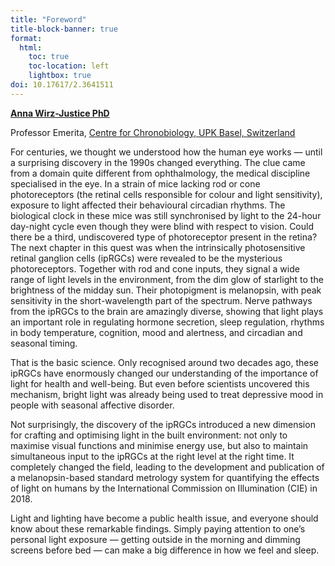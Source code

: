 ```yaml
---
title: "Foreword"
title-block-banner: true
format:
  html:
    toc: true
    toc-location: left
    lightbox: true
doi: 10.17617/2.3641511
---
```


__[Anna Wirz-Justice PhD](https://www.chronobiology.ch/de/team/anna-wirz-justice/)__

Professor Emerita, [Centre for Chronobiology, UPK Basel, Switzerland](https://www.chronobiology.ch/)

For centuries, we thought we understood how the human eye works — until a surprising discovery in the 1990s changed everything. The clue came from a domain quite different from ophthalmology, the medical discipline specialised in the eye. In a strain of mice lacking rod or cone photoreceptors (the retinal cells responsible for colour and light sensitivity), exposure to light affected their behavioural circadian rhythms. The biological clock in these mice was still synchronised by light to the 24-hour day-night cycle even though they were blind with respect to vision. Could there be a third, undiscovered type of photoreceptor present in the retina? The next chapter in this quest was when the intrinsically photosensitive retinal ganglion cells (ipRGCs) were revealed to be the mysterious photoreceptors. Together with rod and cone inputs, they signal a wide range of light levels in the environment, from the dim glow of starlight to the brightness of the midday sun. Their photopigment is melanopsin, with peak sensitivity in the short-wavelength part of the spectrum. Nerve pathways from the ipRGCs to the brain are amazingly diverse, showing that light plays an important role in regulating hormone secretion, sleep regulation, rhythms in body temperature, cognition, mood and alertness, and circadian and seasonal timing.

That is the basic science. Only recognised around two decades ago, these ipRGCs have enormously changed our understanding of the importance of light for health and well-being. But even before scientists uncovered this mechanism, bright light was already being used to treat depressive mood in people with seasonal affective disorder.

Not surprisingly, the discovery of the ipRGCs introduced a new dimension for crafting and optimising light in the built environment: not only to maximise visual functions and minimise energy use, but also to maintain simultaneous input to the ipRGCs at the right level at the right time. It completely changed the field, leading to the development and publication of a melanopsin-based standard metrology system for quantifying the effects of light on humans by the International Commission on Illumination (CIE) in 2018.

Light and lighting have become a public health issue, and everyone should know about these remarkable findings. Simply paying attention to one’s personal light exposure — getting outside in the morning and dimming screens before bed — can make a big difference in how we feel and sleep.
